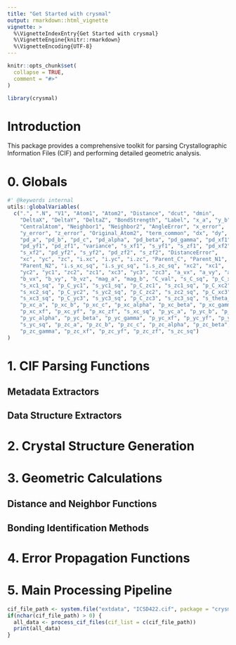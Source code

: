 ```yaml
---
title: "Get Started with crysmal"
output: rmarkdown::html_vignette
vignette: >
  %\VignetteIndexEntry{Get Started with crysmal}
  %\VignetteEngine{knitr::rmarkdown}
  %\VignetteEncoding{UTF-8}
---
```


```r
knitr::opts_chunk$set(
  collapse = TRUE,
  comment = "#>"
)
```

```r
library(crysmal)
```

<!-- WARNING - This vignette is generated by {fusen} from dev/flat_crystallography.Rmd: do not edit by hand -->



# Introduction

This package provides a comprehensive toolkit for parsing Crystallographic Information Files (CIF) and performing detailed geometric analysis.

# 0. Globals
<!-- FIX: Renamed chunk to 'globals' and added @keywords internal. -->
<!-- This solves all "no visible binding for global variable" NOTEs during R CMD check. -->
```r
#' @keywords internal
utils::globalVariables(
  c(".", ".N", "V1", "Atom1", "Atom2", "Distance", "dcut", "dmin", 
    "DeltaX", "DeltaY", "DeltaZ", "BondStrength", "Label", "x_a", "y_b", "z_c", 
    "CentralAtom", "Neighbor1", "Neighbor2", "AngleError", "x_error", 
    "y_error", "z_error", "Original_Atom2", "term_common", "dx", "dy", "dz",
    "pd_a", "pd_b", "pd_c", "pd_alpha", "pd_beta", "pd_gamma", "pd_xf1", 
    "pd_yf1", "pd_zf1", "variance", "s_xf1", "s_yf1", "s_zf1", "pd_xf2",
    "s_xf2", "pd_yf2", "s_yf2", "pd_zf2", "s_zf2", "DistanceError",
    "xc", "yc", "zc", "i.xc", "i.yc", "i.zc", "Parent_C", "Parent_N1", 
    "Parent_N2", "i.s_xc_sq", "i.s_yc_sq", "i.s_zc_sq", "xc2", "xc1", 
    "yc2", "yc1", "zc2", "zc1", "xc3", "yc3", "zc3", "a_vx", "a_vy", "a_vz",
    "b_vx", "b_vy", "b_vz", "mag_a", "mag_b", "C_val", "s_C_sq", "p_C_xc1",
    "s_xc1_sq", "p_C_yc1", "s_yc1_sq", "p_C_zc1", "s_zc1_sq", "p_C_xc2", 
    "s_xc2_sq", "p_C_yc2", "s_yc2_sq", "p_C_zc2", "s_zc2_sq", "p_C_xc3",
    "s_xc3_sq", "p_C_yc3", "s_yc3_sq", "p_C_zc3", "s_zc3_sq", "s_theta_sq",
    "p_xc_a", "p_xc_b", "p_xc_c", "p_xc_alpha", "p_xc_beta", "p_xc_gamma",
    "p_xc_xf", "p_xc_yf", "p_xc_zf", "s_xc_sq", "p_yc_a", "p_yc_b", "p_yc_c",
    "p_yc_alpha", "p_yc_beta", "p_yc_gamma", "p_yc_xf", "p_yc_yf", "p_yc_zf",
    "s_yc_sq", "p_zc_a", "p_zc_b", "p_zc_c", "p_zc_alpha", "p_zc_beta", 
    "p_zc_gamma", "p_zc_xf", "p_zc_yf", "p_zc_zf", "s_zc_sq")
)
```


# 1. CIF Parsing Functions

## Metadata Extractors
<!-- FIX: Simplified the documentation header to use @name and @rdname for robust grouping. -->

## Data Structure Extractors

# 2. Crystal Structure Generation

# 3. Geometric Calculations

## Distance and Neighbor Functions

## Bonding Identification Methods



# 4. Error Propagation Functions

# 5. Main Processing Pipeline

```r
cif_file_path <- system.file("extdata", "ICSD422.cif", package = "crysmal")
if(nchar(cif_file_path) > 0) {
  all_data <- process_cif_files(cif_list = c(cif_file_path))
  print(all_data)
}
```


